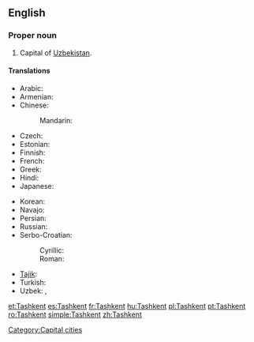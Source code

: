 {{wikipedia}}
==English==

===Proper noun===
{{en-proper noun}}

# Capital of [[Uzbekistan]].

====Translations====
{{trans-top|capital of Uzbekistan}}
* Arabic: {{t|ar|طشقند|m|tr=Tashqand}}
* Armenian: {{t-|hy|Տաշքենդ|tr=Tašk’end}}
* Chinese:
*: Mandarin: {{t-|cmn|塔什干|tr=Tǎshígān|sc=Hani}}
* Czech: {{t-|cs|Taškent|m}}
* Estonian: {{t-|et|Toshkent}}
* Finnish: {{t+|fi|Taškent}}
* French: {{t+|fr|Tachkent}}
* Greek: {{t|el|Τασκένδη|tr=Taskéndi}}
* Hindi: {{t|hi|ताशकंद|tr=tāśkand|xs=Hindi}}
* Japanese: {{t-|ja|タシケント|tr=Tashikento}}
{{trans-mid}}
* Korean: {{t+|ko|타슈켄트|tr=Tasyukenteu|sc=Hang}}
* Navajo: {{tø|nv|Tʼashkʼen}}
* Persian: {{t-|fa|تاشکند|tr=Tâškand|xs=Persian}}
* Russian: {{t+|ru|Ташкент|m|tr=Tašként}}
* Serbo-Croatian:
*: Cyrillic: {{t|sh|Ташкент|m|sc=Cyrl|xs=Serbo-Croatian}}
*: Roman: {{t|sh|Taškent|m|xs=Serbo-Croatian}}
* [[Tajik]]: {{t-|tg|Тошканд|sc=Cyrl|xs=Tajik}}
* Turkish: {{t|tr|Taşkent}}
* Uzbek: {{t-|uz|Toshkent|xs=Uzbek}},  {{t|uz|Тошкент|sc=Cyrl|xs=Uzbek}}
{{trans-bottom}}

[[Category:Capital cities]]

[[et:Tashkent]]
[[es:Tashkent]]
[[fr:Tashkent]]
[[hu:Tashkent]]
[[pl:Tashkent]]
[[pt:Tashkent]]
[[ro:Tashkent]]
[[simple:Tashkent]]
[[zh:Tashkent]]